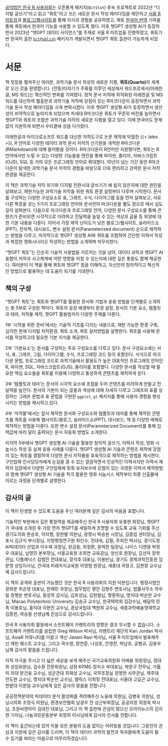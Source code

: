 
::: {.callout-tip title="챗GPT와 쿼토 출판 경과"}
[공익법인 한국 R 사용자회](https://r2bit.com/)는 오픈통계 패키지(`BitStat`) 후속 프로젝트로 2022년 "디지털 글쓰기"라고 읽고 "쿼토"라고 쓰는 새로운 문서 작성 패러다임을 제안하고 [서울 R 미트업](https://r2bit.com/seoul-r/)과 [블로그/웹사이트](https://r2bit.com/quarto/)를 통해 지식과 경험을 공유하였고, 쿼토 [한국어 번역](https://github.com/quarto-dev/quarto-cli/pull/2773) 기여를 통해 쿼토에서 한국어 기능을 사용할 수 있도록 했다. 이후 챗GPT 생성형 AI가 등장하면서 2023년 "챗GPT 데이터 사이언스"를 주제로 서울 R 미트업을 진행하였고, 쿼토기반 한국어 출판 [`bitPublish`](https://github.com/bit2r/bitPublish) 패키지가 개발되면서 챗GPT 쿼토 출판이 가능하게 되었다.
:::

# 서문 {.unnumbered}

책 첫장을 펼쳐주신 여러분, 과학기술 문서 작성의 새로운 지평, **쿼토(Quarto)**의 세계로 오신 것을 환영합니다. (전동)타자기가 주류를 이루던 세상에서 워드프로세서(아래한글, MS 워드)는 혁신적인 변화를 가져왔다. 정적 문서 저작에 최적화된 아래한글 및 MS 워드를 대신하여 웹출판과 과학기술 저작에 강점이 있는 R마크다운이 등장하면서 과학기술 문서 작성 패러다임을 크게 변화시켰다. 이후 챗GPT 생성형 AI가 등장하면서 생산성이 비약적으로 높아지게 되었으며 차세대 R마크다운 쿼토가 꾸준히 버전을 높이면서 챗GPT와 쿼토의 조합은 과학기술 저작의 새로운 지평을 열고 있다. 이제 한국어도 문제없이 지원하게 되면서 우리곁에 성큼 다가왔다.

아래한글과 마이크로소프트 워드를 대신한 저작도구로 논문 제작에 탁월한 {{< latex >}}, R 언어로 다양한 데이터 과학 문서 저작의 신기원을 개척한 R마크다운(RMarkdown)에 대해 들어봤을 것이다. R마크다운이 R언어만 지원했다면, 쿼토는 R 언어에서만 누릴 수 있는 다양한 기능들을 엔진을 통해 파이썬, 줄리아, 자바스크립트(OJS), SQL 등 거의 모든 프로그래밍 언어로 확대했다. 10년이 넘는 기간 동안 R마크다운이 탐색한 과학기술 문서 저작의 경험을 바탕으로 더욱 편리하고 강력한 문서 저작 환경을 제공한다.

이 책은 과학기술 저작 위기와 디지털 전환시대 글쓰기가 왜 쉽지 않은지에 대한 원인을 살펴보고, 재현가능한 과학기술 저작을 위한 쿼토 환경 설정부터 다루며 시작한다. 문서를 구성하는 다양한 구성요소로 표, 그래프, 수식, 다이어그램 등을 먼저 살펴보고, 서로다른 특징을 갖는 5가지 프로그래밍 언어와 문서언어 마크다운을 별도 장으로 떼서 심도 깊이 살펴본다. 다음으로 마크다운과 프로그래밍 언어, 다양한 문서 구성요소를 통해 콘텐츠가 준비되면 시각적으로 미려하고 전달력을 높일 수 있는 색상과 글꼴 등 외양에 대한 기본 내용을 다룬다. 이어서 가장 제작 난이도가 낮은 블로그/웹사이트, 슬라이드쇼(PPT), 전자책, 대시보드, 변수 설정 문서(Parameterized document) 순으로 제작하는 방법을 다루고, 마지막으로 챗GPT 생성형 AI와 쿼토를 조합하여 간단한 이력서 작성과 복잡한 영화시나리오 작성하는 방법을 소개하며 마무리한다.

"챗GPT 쿼토"는 단순히 기술적 사용법을 가르치는 것을 넘어, 
데이터 과학과 챗GPT AI 융합이 저작과 사고체계에 어떤 영향을 미칠 수 있는지에 대한 깊은 통찰도
함께 제공한다. 여러분이 이 책을 통해 쿼토와 챗GPT 힘을 이해하고, 자신만의 창의적이고 혁신적인 방법으로 활용하는 데 도움이 되기를 기대한다.


## 책의 구성

"챗GPT 쿼토"는 쿼토와 챗GPT를 활용한 문서화 기법과 응용 방법을 단계별로 소개하는 총 5부로 구성된 책이다. 쿼토의 등장 배경부터 환경 설정, 문서의 기본 요소, 템플릿과 테마, 저작물 제작, 챗GPT 활용법까지 다양한 주제를 다룬다.

1부 '시작을 위한 준비'에서는 기술적 기초를 다지는 내용으로, 재현 가능한 환경 구축, 심각한 현재 디지털 저작환경, 쿼토 소개, 쿼토 설치방법을 설명한다. 쿼토를 사용해 문서를 작성하고데 필요한 기본 지식을 제공한다.

2부 '기본요소'는 문서를 구성하는 주요 구성요소를 다루고 있다. 문서 구성요소에는 서식, 표, 그래프, 그림, 다이어그램, 수식, 프로그래밍 코드 등이 포함된다. 서식으로 마크다운 문법, 프로그래밍 코드로 과학기술에서 활용도가 높은 대표적인 프로그래밍 언어인 R, 파이썬, SQL, 자바스크립트(OJS), 줄리아를 포함했다. 다양한 문서를 작성할 때 필요한 핵심 요소들을 쿼토를 이용해 다양하고 풍성하게 콘텐츠를 제작하게 된다.

3부 '템플릿과 테마'는 문서의 시각적 요소에 초점을 두어 콘텐츠를 미려하게 만들고 전달력을 높인다. 문서의 기본이 되는 글꼴과 색상에 대해 자세히 다루고 그래프와 표를 상징하는 그래프 문법과 표 문법을 구현한 `ggplot`, `gt` 패키지를 통해 사용자 경험을 향상시키는 방법을 제시하고 있다.

4부 '저작물'에서는 앞서 제작한 문서화 구성요소와 템플릿과 테마를 통해 제작된 콘텐츠를 쿼토를 사용해 웹사이트/블로그, 슬라이드쇼(PPT), 대시보드, 책 등 다양한 매체로 제작하는 방법을 다룬다. 또한 변수 설정 문서(Parameterized Document)를 통해 입력값에 따라 달리 출력되는 문서 자동화 방법도 소개한다.

마지막 5부에서 챗GPT 생성형 AI 기술을 활용한 창의적 글쓰기, 이력서 작성, 영화 시높시스 작성 등 실제 응용 사례를 다룬다. 챗GPT 생성형 AI 기술과 콘텐츠 제작에 강점이 있는 쿼토를 결합하여 다양한 문서 저작물을 효육적으로 제작하는 방법을 제시한다. 구인업체 인사담당자에게 눈길을 끌 수 있는 깔끔하면서 인상적인 이력서지만 이력서 제작자 입장에서 다양한 구인업체에 맞춰 유지보수에 강점이 있는 국영문 이력서 제작방법과 함께 챗GPT 생성형 AI 기술을 적극 활용한 영화 시놉시스 제작부터 최종 산출물에 이르는 과정을 단계별로 설명한다.

## 감사의 글 {.unnumbered}

이 책이 탄생할 수 있도록 도움을 주신 여러분께 깊은 감사의 마음을 표합니다.

기술적인 부분에서 깊은 통찰력을 제공해주신 한국 R 사용자회 유충현 회장님, 챗GPT가 국내에 소개된 후 가장 먼저 챗GPT를 세밀하게 조명할 수 있도록 교육 기회를 주신 경기도의회 문승호, 이자형, 장한별 의원님, 광명시 박승원 시장님, 김종업 센터장님, 김포시 김규식 부시장님, 지방행정연구원 최인수, 전대욱, 김필, 주희진  박사님, 경기도청 AI빅데이터 산업과 이수재 과장님, 원금동, 최정환, 윤여찬 팀장님, 나이스 디앤알 박정우 대표님, 남영민 본부장님, 서울교육청 조희연 교육감님, 양신호 원장님, 김선자 장학관님, 디플래닉스 김범진 전대표님, 장석호 대표님, 이용빈님, 경기도 경제과학진흥원 임문영 상임이사님, 건국대 미래지식교육원 이영범 원장님, 세종대 곽창규, 김현정 교수님께 감사드립니다.

이 책의 공개와 출판이 가능했던 것은 한국 R 사용자회의 지원 덕분입니다. 행정사법인 광화문 최순영 대표님, 한채민 과장님, 법무법인 평안 김형주 변호사님, 법률사무소 하우림 정병운 변호사님, 홍성학 감사님, 김호성님, 김현철님, 형환희님, 명지대 박순만 교수님, Macao Polytechnic University 김송규 교수님, 한국텍학회 김강수님, 배달의 민족 이봉호님, 홍익대 이현진 교수님, 경상국립대 백원희 교수님, 세종과학예술영재학교 김종헌, 곽승철 선생님께 진심으로 감사드립니다. 

한국 R 사용자회 활동에서 소프트웨어 카펜트리의 영향은 결코 무시할 수 없습니다. 소프트웨어 카펜트리를 설립한 Greg Wilson 박사님, 카펜트리 재단의 Kari Jordan 박사님, AsiaR 커뮤니티를 이끌고 계신 Janani Ravi 박사님, 서울 R 미트업에서 발표해주신 제빈 웨스트 교수님, 그리고 곽수영, 장연훈, 나성호, 안영찬, 박남호, 공병규, 김용우님께 감사의 말씀을 드립니다.

지적 자극을 주시고 더 넓은 세상을 보게 해주신 국가교육위원회 이배용 위원장님, 정대화 상임위원님, 김수환 전문위원님, 삼정 KPMG 장지수 부대표님, 박문구 전무님, 가톨릭 의대 문건웅 교수님, 성균관대 최재성 교수님, 국무조정실 장명헌 사무관님, 제주대 안도현 교수님, 명지대 박순만 교수님, 엘릭스 이희정 전대표님, 서울대 고길곤 교수님, 한밭대 이원일 교수님에게 깊은 감사의 말씀을 전합니다.

공공정책분야의 빅데이터 분석 활성화를 격려해주신 노웅래 의원님, 김병욱 의원님, 성남시의회 조정식 의원님, 환경보전협회 남광우 전 상근부회장님, 공공의창 최정묵 박사님, 조원씨앤아이 김대진 대표님, 
그리고 이 책 출판에 관심이 많으신 오마이뉴스의 김지현 기자님, 나눔국민운동본부 위정희 이사님에게 감사의 인사를 전합니다.

이 책이 출간되는데 있어 이들 모든 분들의 도움 없이는 어려웠을 것입니다. 그동안의 관심과 지원에 깊은 감사를 드리며, 이 책이 데이터 과학의 발전과 독자들에게 도움이 될 수 있기를 바라는 마음으로 마무리하겠습니다.




